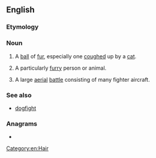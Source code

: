 ==English==

===Etymology===
{{compound|en|fur|ball}}

===Noun===
{{en-noun}}

# A [[ball]] of [[fur]], especially one [[cough]]ed up by a [[cat]].
# {{lb|en|informal}} A particularly [[furry]] person or animal.
# {{lb|en|military|slang}} A large [[aerial]] [[battle]] consisting of many fighter aircraft.

===See also===
* [[dogfight]]

===Anagrams===
* {{anagrams|en|a=abfllru|full bar}}

[[Category:en:Hair]]
